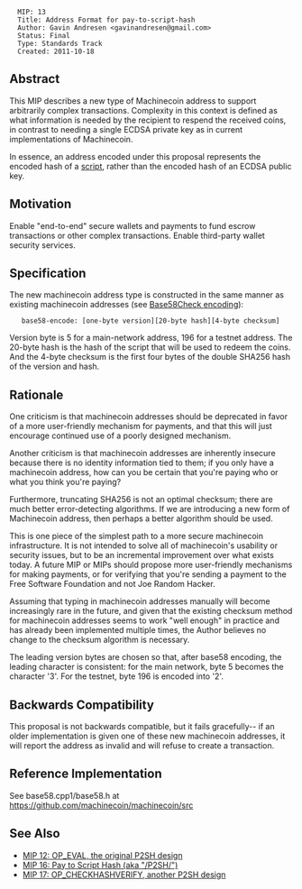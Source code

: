 <pre>
  MIP: 13
  Title: Address Format for pay-to-script-hash
  Author: Gavin Andresen <gavinandresen@gmail.com>
  Status: Final
  Type: Standards Track
  Created: 2011-10-18
</pre>

==Abstract==

This MIP describes a new type of Machinecoin address to support arbitrarily complex transactions.  Complexity in this context is defined as what information is needed by the recipient to respend the received coins, in contrast to needing a single ECDSA private key as in current implementations of Machinecoin.

In essence, an address encoded under this proposal represents the encoded hash of a [[script]], rather than the encoded hash of an ECDSA public key.

==Motivation==

Enable "end-to-end" secure wallets and payments to fund escrow transactions or other complex transactions.  Enable third-party wallet security services.

==Specification==

The new machinecoin address type is constructed in the same manner as existing machinecoin addresses (see [[Base58Check encoding]]):

    base58-encode: [one-byte version][20-byte hash][4-byte checksum]

Version byte is 5 for a main-network address, 196 for a testnet address.
The 20-byte hash is the hash of the script that will be used to redeem the coins.
And the 4-byte checksum is the first four bytes of the double SHA256 hash of the version and hash.

==Rationale==

One criticism is that machinecoin addresses should be deprecated in favor of a more user-friendly mechanism for payments, and that this will just encourage continued use of a poorly designed mechanism.

Another criticism is that machinecoin addresses are inherently insecure because there is no identity information tied to them; if you only have a machinecoin address, how can you be certain that you're paying who or what you think you're paying?

Furthermore, truncating SHA256 is not an optimal checksum; there are much better error-detecting algorithms. If we are introducing a new form of Machinecoin address, then perhaps a better algorithm should be used.

This is one piece of the simplest path to a more secure machinecoin infrastructure. It is not intended to solve all of machinecoin's usability or security issues, but to be an incremental improvement over what exists today. A future MIP or MIPs should propose more user-friendly mechanisms for making payments, or for verifying that you're sending a payment to the Free Software Foundation and not Joe Random Hacker.

Assuming that typing in machinecoin addresses manually will become increasingly rare in the future, and given that the existing checksum method for machinecoin addresses seems to work "well enough" in practice and has already been implemented multiple times, the Author believes no change to the checksum algorithm is necessary.

The leading version bytes are chosen so that, after base58 encoding, the leading character is consistent: for the main network, byte 5 becomes the character '3'. For the testnet, byte 196 is encoded into '2'.

==Backwards Compatibility==

This proposal is not backwards compatible, but it fails gracefully-- if an older implementation is given one of these new machinecoin addresses, it will report the address as invalid and will refuse to create a transaction.

==Reference Implementation==

See base58.cpp1/base58.h at https://github.com/machinecoin/machinecoin/src

==See Also==

* [[mip-0012.mediawiki|MIP 12: OP_EVAL, the original P2SH design]]
* [[mip-0016.mediawiki|MIP 16: Pay to Script Hash (aka "/P2SH/")]]
* [[mip-0017.mediawiki|MIP 17: OP_CHECKHASHVERIFY, another P2SH design]]
